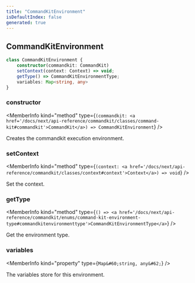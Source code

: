 ```yaml
---
title: "CommandKitEnvironment"
isDefaultIndex: false
generated: true
---
```



<!-- This file was generated from the CommandKit source. Do not modify. Instead, re-run the "docgen" script -->


## CommandKitEnvironment

<GenerationInfo sourceFile="packages/commandkit/src/context/environment.ts" sourceLine="17" packageName="commandkit" />



```ts title="Signature"
class CommandKitEnvironment {
    constructor(commandkit: CommandKit)
    setContext(context: Context) => void;
    getType() => CommandKitEnvironmentType;
    variables: Map<string, any>
}
```

<div className="members-wrapper">

### constructor

<MemberInfo kind="method" type={`(commandkit: <a href='/docs/next/api-reference/commandkit/classes/command-kit#commandkit'>CommandKit</a>) => CommandKitEnvironment`}   />

Creates the commandkit execution environment.
### setContext

<MemberInfo kind="method" type={`(context: <a href='/docs/next/api-reference/commandkit/classes/context#context'>Context</a>) => void`}   />

Set the context.
### getType

<MemberInfo kind="method" type={`() => <a href='/docs/next/api-reference/commandkit/enums/command-kit-environment-type#commandkitenvironmenttype'>CommandKitEnvironmentType</a>`}   />

Get the environment type.
### variables

<MemberInfo kind="property" type={`Map&#60;string, any&#62;`}   />

The variables store for this environment.


</div>
